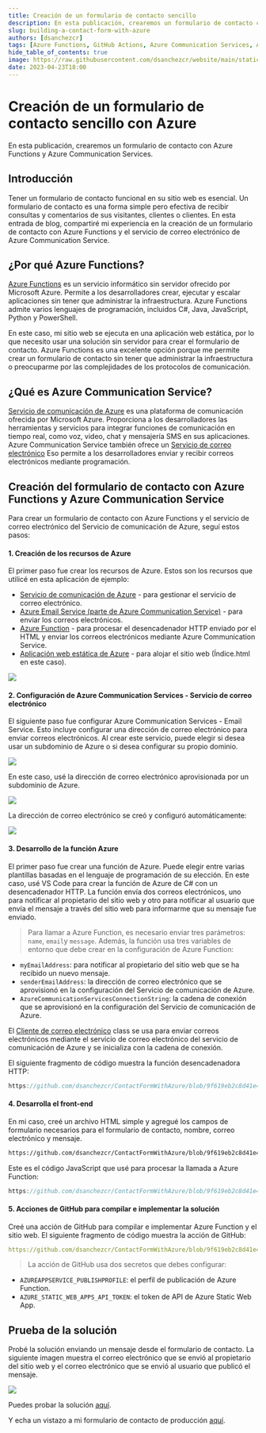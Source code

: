 ```yaml
---
title: Creación de un formulario de contacto sencillo
description: En esta publicación, crearemos un formulario de contacto con Azure Functions y Azure Communication Services
slug: building-a-contact-form-with-azure
authors: [dsanchezcr]
tags: [Azure Functions, GitHub Actions, Azure Communication Services, Azure Static Web Apps]
hide_table_of_contents: true
image: https://raw.githubusercontent.com/dsanchezcr/website/main/static/img/BuiltContactForm/ContactForm.jpg
date: 2023-04-23T18:00
---
```

# Creación de un formulario de contacto sencillo con Azure

En esta publicación, crearemos un formulario de contacto con Azure Functions y Azure Communication Services.

## Introducción

Tener un formulario de contacto funcional en su sitio web es esencial. Un formulario de contacto es una forma simple pero efectiva de recibir consultas y comentarios de sus visitantes, clientes o clientes. En esta entrada de blog, compartiré mi experiencia en la creación de un formulario de contacto con Azure Functions y el servicio de correo electrónico de Azure Communication Service.

## ¿Por qué Azure Functions?

[Azure Functions](https://learn.microsoft.com/azure/azure-functions/functions-overview) es un servicio informático sin servidor ofrecido por Microsoft Azure. Permite a los desarrolladores crear, ejecutar y escalar aplicaciones sin tener que administrar la infraestructura. Azure Functions admite varios lenguajes de programación, incluidos C#, Java, JavaScript, Python y PowerShell.

En este caso, mi sitio web se ejecuta en una aplicación web estática, por lo que necesito usar una solución sin servidor para crear el formulario de contacto. Azure Functions es una excelente opción porque me permite crear un formulario de contacto sin tener que administrar la infraestructura o preocuparme por las complejidades de los protocolos de comunicación.

## ¿Qué es Azure Communication Service?

[Servicio de comunicación de Azure](https://learn.microsoft.com/azure/communication-services/overview) es una plataforma de comunicación ofrecida por Microsoft Azure. Proporciona a los desarrolladores las herramientas y servicios para integrar funciones de comunicación en tiempo real, como voz, video, chat y mensajería SMS en sus aplicaciones. Azure Communication Service también ofrece un [Servicio de correo electrónico](https://learn.microsoft.com/azure/communication-services/concepts/email/email-overview) Eso permite a los desarrolladores enviar y recibir correos electrónicos mediante programación.

## Creación del formulario de contacto con Azure Functions y Azure Communication Service

Para crear un formulario de contacto con Azure Functions y el servicio de correo electrónico del Servicio de comunicación de Azure, seguí estos pasos:

#### 1. Creación de los recursos de Azure

El primer paso fue crear los recursos de Azure. Estos son los recursos que utilicé en esta aplicación de ejemplo:

*   [Servicio de comunicación de Azure](https://learn.microsoft.com/azure/communication-services/quickstarts/create-communication-resource) - para gestionar el servicio de correo electrónico.
*   [Azure Email Service (parte de Azure Communication Service)](https://learn.microsoft.com/azure/communication-services/quickstarts/email/create-email-communication-resource) - para enviar los correos electrónicos.
*   [Azure Function](https://learn.microsoft.com/azure/azure-functions/functions-create-first-function-vs-code?pivots=programming-language-csharp) - para procesar el desencadenador HTTP enviado por el HTML y enviar los correos electrónicos mediante Azure Communication Service.
*   [Aplicación web estática de Azure](https://learn.microsoft.com/azure/static-web-apps/getting-started) - para alojar el sitio web (Índice.html en este caso).

![](pathname:///img/BuiltContactForm/AzureResourceVisualizer.jpg)

#### 2. Configuración de Azure Communication Services - Servicio de correo electrónico

El siguiente paso fue configurar Azure Communication Services - Email Service. Esto incluye configurar una dirección de correo electrónico para enviar correos electrónicos. Al crear este servicio, puede elegir si desea usar un subdominio de Azure o si desea configurar su propio dominio.

![](pathname:///img/BuiltContactForm/AzureEmailCommunicationService.jpg)

En este caso, usé la dirección de correo electrónico aprovisionada por un subdominio de Azure.

![](pathname:///img/BuiltContactForm/DomainProvision.jpg)

La dirección de correo electrónico se creó y configuró automáticamente:

![](pathname:///img/BuiltContactForm/EmailCommunicationService.jpg)

#### 3. Desarrollo de la función Azure

El primer paso fue crear una función de Azure. Puede elegir entre varias plantillas basadas en el lenguaje de programación de su elección. En este caso, usé VS Code para crear la función de Azure de C# con un desencadenador HTTP. La función envía dos correos electrónicos, uno para notificar al propietario del sitio web y otro para notificar al usuario que envía el mensaje a través del sitio web para informarme que su mensaje fue enviado.

> Para llamar a Azure Function, es necesario enviar tres parámetros: `name`, `email`y `message`.
> Además, la función usa tres variables de entorno que debe crear en la configuración de Azure Function:

*   `myEmailAddress`: para notificar al propietario del sitio web que se ha recibido un nuevo mensaje.
*   `senderEmailAddress`: la dirección de correo electrónico que se aprovisionó en la configuración del Servicio de comunicación de Azure.
*   `AzureCommunicationServicesConnectionString`: la cadena de conexión que se aprovisionó en la configuración del Servicio de comunicación de Azure.

El [Cliente de correo electrónico](https://learn.microsoft.com/dotnet/api/azure.communication.email.emailclient?view=azure-dotnet) class se usa para enviar correos electrónicos mediante el servicio de correo electrónico del servicio de comunicación de Azure y se inicializa con la cadena de conexión.

El siguiente fragmento de código muestra la función desencadenadora HTTP:

```c reference title="Azure Function HTTP Trigger - SendEmails.cs"
https://github.com/dsanchezcr/ContactFormWithAzure/blob/9f619eb2c8d41e45574557dbf3c2f95486391d30/api/SendEmails.cs#L17-L57
```

#### 4. Desarrolla el front-end

En mi caso, creé un archivo HTML simple y agregué los campos de formulario necesarios para el formulario de contacto, nombre, correo electrónico y mensaje.

```html reference title="Form to to send the email"
https://github.com/dsanchezcr/ContactFormWithAzure/blob/9f619eb2c8d41e45574557dbf3c2f95486391d30/Index.html#L123-L137
```

Este es el código JavaScript que usé para procesar la llamada a Azure Function:

```javascript reference title="JavaScript code to call the Azure Function"
https://github.com/dsanchezcr/ContactFormWithAzure/blob/9f619eb2c8d41e45574557dbf3c2f95486391d30/Index.html#L8-L32
```

#### 5. Acciones de GitHub para compilar e implementar la solución

Creé una acción de GitHub para compilar e implementar Azure Function y el sitio web. El siguiente fragmento de código muestra la acción de GitHub:

```yaml reference title="GitHub Action to build and deploy the solution"
https://github.com/dsanchezcr/ContactFormWithAzure/blob/9f619eb2c8d41e45574557dbf3c2f95486391d30/.github/workflows/main_contactformwithazure.yml#L1-L45
```

> La acción de GitHub usa dos secretos que debes configurar:

*   `AZUREAPPSERVICE_PUBLISHPROFILE`: el perfil de publicación de Azure Function.
*   `AZURE_STATIC_WEB_APPS_API_TOKEN`: el token de API de Azure Static Web App.

## Prueba de la solución

Probé la solución enviando un mensaje desde el formulario de contacto. La siguiente imagen muestra el correo electrónico que se envió al propietario del sitio web y el correo electrónico que se envió al usuario que publicó el mensaje.

![](pathname:///img/BuiltContactForm/ContactFormResult.jpg)

Puedes probar la solución [aquí](https://purple-sky-05cd51e0f.3.azurestaticapps.net/Index.html).

Y echa un vistazo a mi formulario de contacto de producción [aquí](https://dsanchezcr.com/contact).